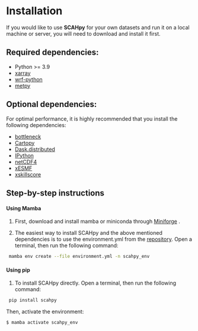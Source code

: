 # Installation {.unnumbered}

If you would like to use **SCAHpy** for your own datasets and run it on a local machine or server, you will need to download and install it first.

## Required dependencies: {.unnumbered}

* Python >= 3.9
* [xarray](http://xarray.pydata.org/)
* [wrf-python](https://github.com/NCAR/wrf-python)
* [metpy](https://github.com/Unidata/MetPy)

## Optional dependencies: {.unnumbered}

For optimal performance, it is highly recommended that you install the following dependencies:

* [bottleneck](https://github.com/kwgoodman/bottleneck)
* [Cartopy](https://scitools.org.uk/cartopy)
* [Dask.distributed](http://distributed.dask.org/)
* [IPython](https://ipython.org/)
* [netCDF4](https://unidata.github.io/netcdf4-python)
* [xESMF](https://xesmf.readthedocs.io/)
* [xskillscore](https://github.com/xarray-contrib/xskillscore/tree/stable)


## Step-by-step instructions {.unnumbered}

#### Using Mamba

1. First, download and install mamba or miniconda through [Miniforge](https://github.com/conda-forge/miniforge) .

2. The easiest way to install SCAHpy and the above mentioned dependencies is to use the environment.yml from the [repository](https://fiorelacl.github.io/SCAHpy/). Open a terminal, then run the following command:

```bash
 mamba env create --file environment.yml -n scahpy_env
```

#### Using pip

1. To install SCAHpy directly. Open a terminal, then run the following command:

```bash
 pip install scahpy
```

Then, activate the environment:

```default
$ mamba activate scahpy_env
```


